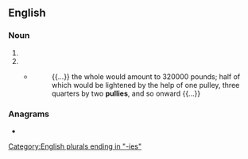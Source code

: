 ==English==

===Noun===
{{head|en|noun form}}

# {{plural of|en|pully}}
# {{plural of|en|pulley}}
#* {{RQ:Wilkins MM}}
#*: {{...}} the whole would amount to 320000 pounds; half of which would be lightened by the help of one pulley, three quarters by two '''pullies''', and so onward {{...}}

===Anagrams===
* {{anagrams|en|a=eillpsu|pilules}}

[[Category:English plurals ending in "-ies"]]